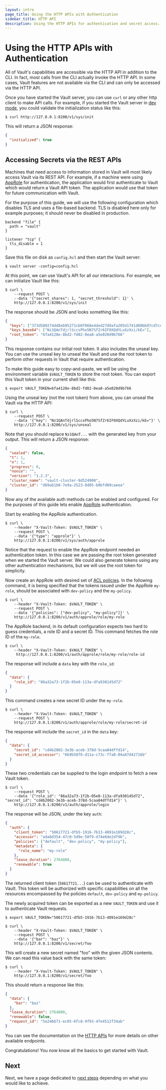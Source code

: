 ```yaml
---
layout: intro
page_title: Using the HTTP APIs with Authentication
sidebar_title: HTTP API
description: Using the HTTP APIs for authentication and secret access.
---
```


# Using the HTTP APIs with Authentication

All of Vault's capabilities are accessible via the HTTP API in addition to the
CLI. In fact, most calls from the CLI actually invoke the HTTP API. In some
cases, Vault features are not available via the CLI and can only be accessed
via the HTTP API.

Once you have started the Vault server, you can use `curl` or any other http
client to make API calls. For example, if you started the Vault server in
[dev mode](/docs/concepts/dev-server), you could validate the
initialization status like this:

```shell-session
$ curl http://127.0.0.1:8200/v1/sys/init
```

This will return a JSON response:

```json
{
  "initialized": true
}
```

## Accessing Secrets via the REST APIs

Machines that need access to information stored in Vault will most likely
access Vault via its REST API. For example, if a machine were using
[AppRole](/docs/auth/approle) for authentication, the application would
first authenticate to Vault which would return a Vault API token. The
application would use that token for future communication with Vault.

For the purpose of this guide, we will use the following configuration which
disables TLS and uses a file-based backend. TLS is disabled here only for
example purposes; it should never be disabled in production.

```hcl
backend "file" {
  path = "vault"
}

listener "tcp" {
  tls_disable = 1
}
```

Save this file on disk as `config.hcl` and then start the Vault server:

```shell-session
$ vault server -config=config.hcl
```

At this point, we can use Vault's API for all our interactions. For example, we
can initialize Vault like this:

```shell-session
$ curl \
    --request POST \
    --data '{"secret_shares": 1, "secret_threshold": 1}' \
    http://127.0.0.1:8200/v1/sys/init
```

The response should be JSON and looks something like this:

```json
{
  "keys": ["373d500274dd8eb95271cb0f868e4ded27d9afa205d1741d60bb97cd7ce2fe41"],
  "keys_base64": ["Nz1QAnTdjrlSccsPho5N7SfZr6IF0XQdYLuXzXzi/kE="],
  "root_token": "6fa4128e-8bd2-fd02-0ea8-a5e020d9b766"
}
```

This response contains our initial root token. It also includes the unseal key.
You can use the unseal key to unseal the Vault and use the root token to perform
other requests in Vault that require authentication.

To make this guide easy to copy-and-paste, we will be using the environment
variable `$VAULT_TOKEN` to store the root token. You can export this Vault
token in your current shell like this:

```shell-session
$ export VAULT_TOKEN=6fa4128e-8bd2-fd02-0ea8-a5e020d9b766
```

Using the unseal key (not the root token) from above, you can unseal the Vault
via the HTTP API:

```shell-session
$ curl \
    --request POST \
    --data '{"key": "Nz1QAnTdjrlSccsPho5N7SfZr6IF0XQdYLuXzXzi/kE="}' \
    http://127.0.0.1:8200/v1/sys/unseal
```

Note that you should replace `Nz1QAnT...` with the generated key from your
output. This will return a JSON response:

```json
{
  "sealed": false,
  "t": 1,
  "n": 1,
  "progress": 0,
  "nonce": "",
  "version": "1.2.3",
  "cluster_name": "vault-cluster-9d524900",
  "cluster_id": "d69ab1b0-7e9a-2523-0d05-b0bfd09caeea"
}
```

Now any of the available auth methods can be enabled and configured.
For the purposes of this guide lets enable [AppRole](/docs/auth/approle)
authentication.

Start by enabling the AppRole authentication.

```shell-session
$ curl \
    --header "X-Vault-Token: $VAULT_TOKEN" \
    --request POST \
    --data '{"type": "approle"}' \
    http://127.0.0.1:8200/v1/sys/auth/approle
```

Notice that the request to enable the AppRole endpoint needed an authentication
token. In this case we are passing the root token generated when we started
the Vault server. We could also generate tokens using any other authentication
mechanisms, but we will use the root token for simplicity.

Now create an AppRole with desired set of [ACL
policies](/docs/concepts/policies). In the following command, it is being
specified that the tokens issued under the AppRole `my-role`, should be
associated with `dev-policy` and the `my-policy`.

```shell-session
$ curl \
    --header "X-Vault-Token: $VAULT_TOKEN" \
    --request POST \
    --data '{"policies": ["dev-policy", "my-policy"]}' \
    http://127.0.0.1:8200/v1/auth/approle/role/my-role
```

The AppRole backend, in its default configuration expects two hard to guess
credentials, a role ID and a secret ID. This command fetches the role ID of the
`my-role`.

```shell-session
$ curl \
    --header "X-Vault-Token: $VAULT_TOKEN" \
     http://127.0.0.1:8200/v1/auth/approle/role/my-role/role-id
```

The response will include a `data` key with the `role_id`:

```json
{
  "data": {
    "role_id": "86a32a73-1f2b-05e0-113a-dfa930145d72"
  }
}
```

This command creates a new secret ID under the `my-role`.

```shell-session
$ curl \
    --header "X-Vault-Token: $VAULT_TOKEN" \
    --request POST \
    http://127.0.0.1:8200/v1/auth/approle/role/my-role/secret-id
```

The response will include the `secret_id` in the `data` key:

```json
{
  "data": {
    "secret_id": "cd4b2002-3e3b-aceb-378d-5caa84dffd14",
    "secret_id_accessor": "6b9b58f6-d11a-c73c-ffa8-04a47d42716b"
  }
}
```

These two credentials can be supplied to the login endpoint to fetch a new
Vault token.

```shell-session
$ curl \
    --request POST \
    --data '{"role_id": "86a32a73-1f2b-05e0-113a-dfa930145d72", "secret_id": "cd4b2002-3e3b-aceb-378d-5caa84dffd14"}' \
    http://127.0.0.1:8200/v1/auth/approle/login
```

The response will be JSON, under the key `auth`:

```json
{
  "auth": {
    "client_token": "50617721-dfb5-1916-7b13-4091e169d28c",
    "accessor": "ada8d354-47c0-5d9e-50f9-d74e6de2df9b",
    "policies": ["default", "dev-policy", "my-policy"],
    "metadata": {
      "role_name": "my-role"
    },
    "lease_duration": 2764800,
    "renewable": true
  }
}
```

The returned client token (`50617721...`) can be used to authenticate with
Vault. This token will be authorized with specific capabilities on all the
resources encompassed by the policies `default`, `dev-policy` and `my-policy`.

The newly acquired token can be exported as a new `VAULT_TOKEN` and use it to
authenticate Vault requests.

```shell-session
$ export VAULT_TOKEN="50617721-dfb5-1916-7b13-4091e169d28c"
```

```shell-session
$ curl \
    --header "X-Vault-Token: $VAULT_TOKEN" \
    --request POST \
    --data '{"bar": "baz"}' \
    http://127.0.0.1:8200/v1/secret/foo
```

This will create a new secret named "foo" with the given JSON contents. We can
read this value back with the same token:

```shell-session
$ curl \
    --header "X-Vault-Token: $VAULT_TOKEN" \
    http://127.0.0.1:8200/v1/secret/foo
```

This should return a response like this:

```json
{
  "data": {
    "bar": "baz"
  },
  "lease_duration": 2764800,
  "renewable": false,
  "request_id": "5e246671-ec05-6fc8-9f93-4fe4512f34ab"
}
```

You can see the documentation on the [HTTP APIs](/api) for
more details on other available endpoints.

Congratulations! You now know all the basics to get started with Vault.

## Next

Next, we have a page dedicated to [next
steps](/intro/getting-started/next-steps) depending on what you would like
to achieve.
